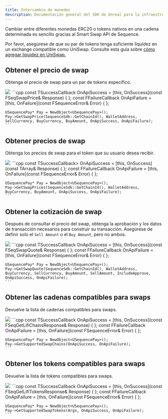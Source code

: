 ```yaml
---
title: Intercambio de monedas
description: Documentación general del SDK de Unreal para la infraestructura Sequence orientada a juegos web3.
---
```


Cambiar entre diferentes monedas ERC20 o tokens nativos en una cadena determinada es sencillo gracias al Smart Swap API de Sequence.

Por favor, asegúrese de que su par de tokens tenga suficiente liquidez en un exchange compatible como UniSwap.
Consulte esta guía sobre [cómo agregar liquidez en UniSwap.](https://support.uniswap.org/hc/en-us/articles/7423194619661-How-to-add-liquidity-to-Uniswap-v3)

## Obtener el precio de swap
Obtenga el precio de swap para un par de tokens específico.

<Tabs>
  <Tab title="Blueprint">
    <Frame>
      <img src="/images/unreal/get_swap_price.png" />
    </Frame>
  </Tab>

  <Tab title="C++">
    ```cpp
    const TSuccessCallback<FSeqSwapPrice> OnApiSuccess = [this, OnSuccess](const FSeqSwapPrice& Response) { };
    const FFailureCallback OnApiFailure = [this, OnFailure](const FSequenceError& Error) { };

    USequencePay* Pay = NewObject<USequencePay>();
    Pay->GetSwapPrice(SequenceSdk::GetChainId(), WalletAddress, SellCurrency, BuyCurrency, BuyAmount, OnApiSuccess, OnApiFailure);
    ```
  </Tab>
</Tabs>

## Obtener precios de swap
Obtenga los precios de swap para el token que su usuario desea recibir.

<Tabs>
  <Tab title="Blueprint">
    <Frame>
      <img src="/images/unreal/get_swap_prices.png" />
    </Frame>
  </Tab>

  <Tab title="C++">
    ```cpp
    const TSuccessCallback<TArray<FSeqSwapPrice>> OnApiSuccess = [this, OnSuccess](const TArray<FSeqSwapPrice>& Response) { };
    const FFailureCallback OnApiFailure = [this, OnFailure](const FSequenceError& Error) { };

    USequencePay* Pay = NewObject<USequencePay>();
    Pay->GetSwapPrices(SequenceSdk::GetChainId(), WalletAddress, BuyCurrency, BuyAmount, OnApiSuccess, OnApiFailure);
    ```
  </Tab>
</Tabs>

## Obtener la cotización de swap
Después de consultar el precio del swap, obtenga la aprobación y los datos de transacción necesarios para construir su transacción.
Asegúrese de definir solo el `Sell Amount` o el `Buy Amount`, pero no ambos.

<Tabs>
  <Tab title="Blueprint">
    <Frame>
      <img src="/images/unreal/get_swap_quote.png" />
    </Frame>
  </Tab>

  <Tab title="C++">
    ```cpp
    const TSuccessCallback<FSeqSwapQuote> OnApiSuccess = [this, OnSuccess](const FSeqSwapQuote& Response) { };
    const FFailureCallback OnApiFailure = [this, OnFailure](const FSequenceError& Error) { };

    USequencePay* Pay = NewObject<USequencePay>();
    Pay->GetSwapQuote(SequenceSdk::GetChainId(), WalletAddress, BuyCurrency, SellCurrency, BuyAmount, SellAmount, IncludeApprove, OnApiSuccess, OnApiFailure);
    ```
  </Tab>
</Tabs>

## Obtener las cadenas compatibles para swaps
Devuelve la lista de cadenas compatibles para swaps.

<Tabs>
  <Tab title="Blueprint">
    <Frame>
      <img src="/images/unreal/supported_swap_chains.png" />
    </Frame>
  </Tab>

  <Tab title="C++">
    ```cpp
    const TSuccessCallback<FSeqGetLifiChainsResponse> OnApiSuccess = [this, OnSuccess](const FSeqGetLifiChainsResponse& Response) { };
    const FFailureCallback OnApiFailure = [this, OnFailure](const FSequenceError& Error) { };

    USequencePay* Pay = NewObject<USequencePay>();
    Pay->GetSupportedSwapChains(OnApiSuccess, OnApiFailure);
    ```
  </Tab>
</Tabs>

## Obtener los tokens compatibles para swaps
Devuelve la lista de tokens compatibles para swaps.

<Tabs>
  <Tab title="Blueprint">
    <Frame>
      <img src="/images/unreal/supported_swap_tokens.png" />
    </Frame>
  </Tab>

  <Tab title="C++">
    ```cpp
    const TSuccessCallback<FSeqGetLifiTokensResponse> OnApiSuccess = [this, OnSuccess](const FSeqGetLifiTokensResponse& Response) { };
    const FFailureCallback OnApiFailure = [this, OnFailure](const FSequenceError& Error) { };

    USequencePay* Pay = NewObject<USequencePay>();
    Pay->GetSupportedSwapTokens(Args, OnApiSuccess, OnApiFailure);
    ```
  </Tab>
</Tabs>